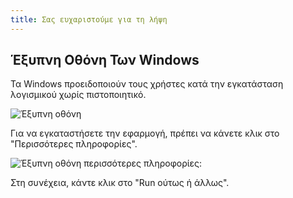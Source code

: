 ```yaml
---
title: Σας ευχαριστούμε για τη λήψη
---
```



<CardGrid>
<LinkCard href="/community/contributing" title="Contribute to the project" />
<LinkCard href="https://linwood.dev/matrix" title="Join the community" />
</CardGrid>

## Έξυπνη Οθόνη Των Windows

Τα Windows προειδοποιούν τους χρήστες κατά την εγκατάσταση λογισμικού χωρίς πιστοποιητικό.

![Έξυπνη οθόνη](@assets/img/smart-screen.png)

Για να εγκαταστήσετε την εφαρμογή, πρέπει να κάνετε κλικ στο "Περισσότερες πληροφορίες".

![Έξυπνη οθόνη περισσότερες πληροφορίες: ](@assets/img/smart-screen-more-info.png)

Στη συνέχεια, κάντε κλικ στο "Run ούτως ή άλλως".
